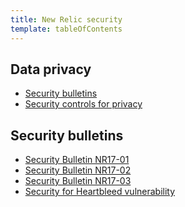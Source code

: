 ```yaml
---
title: New Relic security
template: tableOfContents
---
```


## Data privacy

* [Security bulletins](/docs/security/new-relic-security/data-privacy/security-bulletins)
* [Security controls for privacy](/docs/security/new-relic-security/data-privacy/security-controls-privacy)

## Security bulletins

* [Security Bulletin NR17-01](/docs/security/new-relic-security/security-bulletins/security-bulletin-nr17-01)
* [Security Bulletin NR17-02](/docs/security/new-relic-security/security-bulletins/security-bulletin-nr17-02)
* [Security Bulletin NR17-03](/docs/security/new-relic-security/security-bulletins/security-bulletin-nr17-03)
* [Security for Heartbleed vulnerability](/docs/security/new-relic-security/security-bulletins/security-heartbleed-vulnerability)
